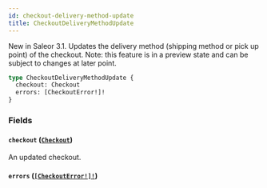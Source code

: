 ```yaml
---
id: checkout-delivery-method-update
title: CheckoutDeliveryMethodUpdate
---
```


New in Saleor 3.1. Updates the delivery method (shipping method or pick up point) of the checkout. Note: this feature is in a preview state and can be subject to changes at later point.

```graphql
type CheckoutDeliveryMethodUpdate {
  checkout: Checkout
  errors: [CheckoutError!]!
}
```

### Fields

#### `checkout` ([`Checkout`](../../../developer/api-reference/objects/checkout))

An updated checkout.

#### `errors` ([`[CheckoutError!]!`](../../../developer/api-reference/objects/checkout-error))
